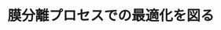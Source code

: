 ﻿---
title: "膜分離プロセスでの最適化を図る"
category: "物質理工学院"
vol: 36
interviewee: "吉川 史朗 "
url: ""
tags: ["膜","分離","図"]
pdf: "36-5.pdf"
career: ""
preface: "中空糸膜を使った分離プロセスについて研究している。中空糸膜の用途、逆洗と呼ばれる操作の効率化について。"
---

